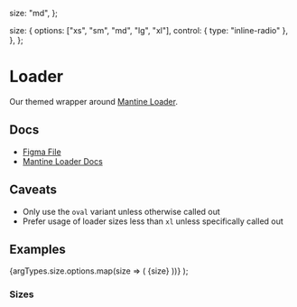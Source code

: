 
  size: "md",
};

  size: {
    options: ["xs", "sm", "md", "lg", "xl"],
    control: { type: "inline-radio" },
  },
};

<Meta of={LoaderStories} />

# Loader

Our themed wrapper around [Mantine Loader](https://v6.mantine.dev/core/loader/).

## Docs

* [Figma File](https://www.figma.com/file/NUXRUa9Ot3HvgC1WwIA4UH/Loader?type=design\&node-id=1-96\&mode=design\&t=yaNljw178EFJeU7k-0)
* [Mantine Loader Docs](https://v6.mantine.dev/core/loader/)

## Caveats

* Only use the `oval` variant unless otherwise called out
* Prefer usage of loader sizes less than `xl` unless specifically called out

## Examples


  <Grid w="10rem" columns={2} align="center">
    {argTypes.size.options.map(size => (
      <Fragment key={size}>
        <Grid.Col span={1} align="center">
          <Text weight="bold">{size}</Text>
        </Grid.Col>
        <Grid.Col span={1} align="center">
          <Loader size={size} />
        </Grid.Col>
      </Fragment>
    ))}
  </Grid>
);


<Canvas>
  <Story of={LoaderStories.Default_} />
</Canvas>

### Sizes


<Canvas>
  <Story of={LoaderStories.Sizes_} />
</Canvas>
